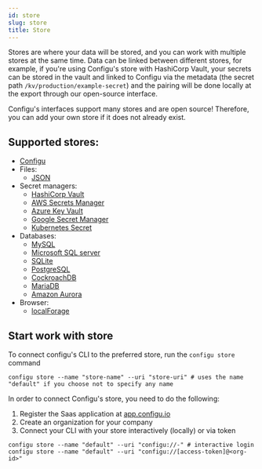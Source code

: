 ```yaml
---
id: store
slug: store
title: Store
---
```


Stores are where your data will be stored, and you can work with multiple stores at the same time.
Data can be linked between different stores, for example, if you're using Configu's store with
HashiCorp Vault, your secrets can be stored in the vault and linked to Configu via the metadata
(the secret path `/kv/production/example-secret`) and the pairing will be done locally at the export
through our open-source interface.

Configu's interfaces support many stores and are open source! Therefore, you can add your own
store if it does not already exist.

## Supported stores:

- [Configu](/docs/management)
- Files:
  - [JSON](/docs/json)
- Secret managers:
  - [HashiCorp Vault](/docs/hashicorp-vault)
  - [AWS Secrets Manager](/docs/aws-secrets-manager)
  - [Azure Key Vault](/docs/azure-key-vault)
  - [Google Secret Manager](/docs/google-secret-manager)
  - [Kubernetes Secret](/docs/kubernetes-secret)
- Databases:
  - [MySQL](/docs/mysql)
  - [Microsoft SQL server](/docs/mssql)
  - [SQLite](/docs/sqlite)
  - [PostgreSQL](/docs/postgres)
  - [CockroachDB](/docs/cockroachdb)
  - [MariaDB](/docs/mariadb)
  - [Amazon Aurora](/docs/amazon-aurora)
- Browser:
  - [localForage](/docs/localforage)

## Start work with store

To connect configu's CLI to the preferred store, run the `configu store` command

```shell
configu store --name "store-name" --uri "store-uri" # uses the name "default" if you choose not to specify any name
```

In order to connect Configu's store, you need to do the following:

1.  Register the Saas application at [app.configu.io](https://app.configu.io/)
2.  Create an organization for your company
3.  Connect your CLI with your store interactively (locally) or via token

```shell
configu store --name "default" --uri "configu://-" # interactive login
configu store --name "default" --uri "configu://[access-token]@<org-id>"
```
